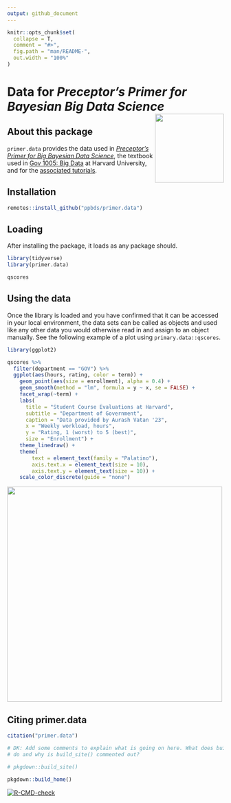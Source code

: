 ```yaml
---
output: github_document
---
```


<!-- README is generated from README.Rmd, edit ONLY this file if needed. But, after you edit it, you NEED TO KNIT IT BY HAND in order to create the new README.md, which is the thing which is actually used. -->

```r

knitr::opts_chunk$set(
  collapse = T,
  comment = "#>",
  fig.path = "man/README-",
  out.width = "100%"
)
```


# Data for *Preceptor's Primer for <br/> Bayesian Big Data Science* <img src="man/figures/ulysses_hex_black.png" align = "right"  width="160">

## About this package

`primer.data` provides the data used in *[Preceptor's Primer for Big Bayesian Data Science](https://ppbds.github.io/primer)*, the textbook used in [Gov 1005: Big Data](https://www.davidkane.info/files/gov_1005_spring_2021.html) at Harvard University, and for the [associated tutorials](https://ppbds.github.io/primer.tutorials).

<!-- unsure if badges are available for use yet here -->

## Installation

```r
remotes::install_github("ppbds/primer.data")
```

## Loading

After installing the package, it loads as any package should.

```r
library(tidyverse) 
library(primer.data)

qscores
```

## Using the data

Once the library is loaded and you have confirmed that it can be accessed in your local environment, the data sets can be called as objects and used like any other data you would otherwise read in and assign to an object manually. See the following example of a plot using `primary.data::qscores`. 

```r

library(ggplot2)

qscores %>% 
  filter(department == "GOV") %>% 
  ggplot(aes(hours, rating, color = term)) +
    geom_point(aes(size = enrollment), alpha = 0.4) +
    geom_smooth(method = "lm", formula = y ~ x, se = FALSE) +
    facet_wrap(~term) +
    labs(
      title = "Student Course Evaluations at Harvard",
      subtitle = "Department of Government",
      caption = "Data provided by Aurash Vatan '23",
      x = "Weekly workload, hours",
      y = "Rating, 1 (worst) to 5 (best)",
      size = "Enrollment") +
    theme_linedraw() +
    theme(
        text = element_text(family = "Palatino"),
        axis.text.x = element_text(size = 10),
        axis.text.y = element_text(size = 10)) +
    scale_color_discrete(guide = "none")
```

<!-- DK: We need some comments explaining what this is doing and how we can replace it. Specifically, why place the figure in man/ rather than inst/? Why can't we just have this code run and save/show the image? Hate the eval=FALSE above. -->

<img src= "man/figures/README-plot-1.png" align="center" height="500">


## Citing primer.data

```r
citation("primer.data")
```


```r
# DK: Add some comments to explain what is going on here. What does build_home()
# do and why is build_site() commented out?

# pkgdown::build_site()

pkgdown::build_home()
```


<!-- badges: start -->
[![R-CMD-check](https://github.com/PPBDS/primer.data/workflows/R-CMD-check/badge.svg)](https://github.com/PPBDS/primer.data/actions)
<!-- badges: end -->










